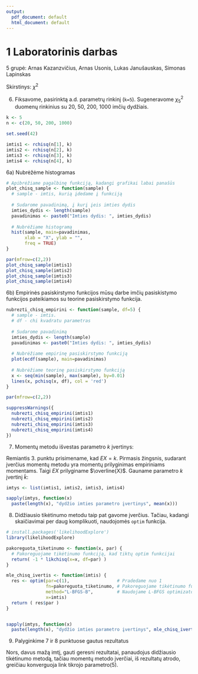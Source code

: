 ```yaml
---
output:
  pdf_document: default
  html_document: default
---
```


# 1 Laboratorinis darbas

5 grupė: Arnas Kazanzvičius, Arnas Usonis, Lukas Janušauskas, Simonas Lapinskas

Skirstinys: $\chi^2$

6.  Fiksavome, pasirinktą a.d. parametrų rinkinį (`k=5`). Sugeneravome $\chi^2_5$ duomenų rinkinius su 20, 50, 200, 1000 imčių dydžiais.

```r
k <- 5
n <- c(20, 50, 200, 1000)

set.seed(42)

imtis1 <- rchisq(n[1], k)
imtis2 <- rchisq(n[2], k)
imtis3 <- rchisq(n[3], k)
imtis4 <- rchisq(n[4], k)
```

6a) Nubrėžėme histogramas

```r
# Apibrėžiame pagalbinę funkciją, kadangi grafikai labai panašūs
plot_chisq_sample <- function(sample) {
  # sample - imtis, kurią įdedame į funkciją
  
  # Sudarome pavadinimą, į kurį įeis imties dydis
  imties_dydis <- length(sample)
  pavadinimas <- paste0("Imties dydis: ", imties_dydis)
  
  # Nubrėžiame histogramą
  hist(sample, main=pavadinimas,
       xlab = "X", ylab = "",
       freq = TRUE)
}

par(mfrow=c(2,2))
plot_chisq_sample(imtis1)
plot_chisq_sample(imtis2)
plot_chisq_sample(imtis3)
plot_chisq_sample(imtis4)
```

6b) Empirinės pasiskirstymo funkcijos mūsų darbe imčių pasiskistymo funkcijos pateikiamos su teorine pasiskirstymo funkcija.

```r
nubrezti_chisq_empirini <- function(sample, df=5) {
  # sample - imtis.
  # df - chi kvadratu parametras
  
  # Sudarome pavadinimą
  imties_dydis <- length(sample)   
  pavadinimas <- paste0("Imties dydis: ", imties_dydis)
  
  # Nubrėžiame empirinę pasiskirstymo funkciją
  plot(ecdf(sample), main=pavadinimas)
  
  # Nubrėžiame teorinę pasiskirstymo funkciją
  x <- seq(min(sample), max(sample), by=0.01)
  lines(x, pchisq(x, df), col = 'red')
}

par(mfrow=c(2,2))

suppressWarnings({
  nubrezti_chisq_empirini(imtis1)
  nubrezti_chisq_empirini(imtis2)
  nubrezti_chisq_empirini(imtis3)
  nubrezti_chisq_empirini(imtis4)
})
```

7.  Momentų metodu išvestas parametro $k$ įvertinys:

Remiantis 3. punktu prisimename, kad $EX = k$. Pirmasis žingsnis, sudarant įverčius momentų metodu yra momentų prilyginimas empiriniams momentams. Taigi $EX$ prilyginame $\overline{X}$. Gauname parametro $k$ įvertinį $\widetilde{k}$:

\begin{equation}
  \widetilde{k} = \overline{X}
\end{equation}

```r
imtys <- list(imtis1, imtis2, imtis3, imtis4)

sapply(imtys, function(x) 
  paste(length(x), "dydžio imties parametro įvertinys", mean(x)))
```

8. Didžiausio tikėtinumo metodu taip pat gavome įverčius. Tačiau, kadangi skaičiavimai
per daug komplikuoti, naudojomės `optim` funkcija.

```r
# install.packages('likelihoodExplore')
library(likelihoodExplore)

pakoreguota_tiketinumo <- function(x, par) {
  # Pakoreguojame tikėtinumo funkciją, kad tiktų optim funkcijai
  return( -1 * likchisq(x=x, df=par) )
}

mle_chisq_ivertis <- function(imtis) {
  res <- optim(par=c(1),                  # Pradedame nuo 1
               fn=pakoreguota_tiketinumo, # Pakoreguojame tikėtinumo funkciją
               method="L-BFGS-B",         # Naudojame L-BFGS optimizatorių
               x=imtis)
  return ( res$par )
}


sapply(imtys, function(x) 
  paste(length(x), "dydžio imties parametro įvertinys", mle_chisq_ivertis(x)))

```

9. Palyginkime 7 ir 8 punktuose gautus rezultatus

Nors, davus mažą imtį, gauti geresni rezultatai, panaudojus didžiausio tikėtinumo metodą,
tačiau momentų metodo įverčiai, iš rezultatų atrodo, greičiau konverguoja link tikrojo parametro(5).


